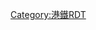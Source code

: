 {{Routemap|collapse=yes|title=迪士尼綫|title-bg={{港鐵顏色|迪士尼}}|title-color=white|inline=<includeonly>yes</includeonly>|map=~~公里~~
\CONTg_teal\tSTR+l_pink\tSTR+r_pink~~ ~~ ~~ ~~[[機場快綫 (香港)|機場快綫]] · [[東涌綫]]往{{stl|MTR|香港}} {{rmri|u}}
\XPLTaq!~MSTR!~STR_teal!~lBHF_orange\XBHF-R_pink!~PORTALg\tSTR_pink!~POINTERg@fq!~PORTALf~~0.0~~{{stl|MTR|欣澳}} {{mrs|TCL|B}}~~ ~~大陰頂隧道
\KRW+l_pink!~STR_teal\KRWr_pink\STR_pink
KRW+l_black\KRWr_black!~STR_teal\\KBHFe_pink~~3.8~~{{stl|MTR|迪士尼}}
DST_black\STR_teal\\~~ ~~ ~~[[港鐵小蠔灣車廠|小蠔灣車廠]] {{mrs|DRL|B}} {{mrs|AEL|B}} {{mrs|TCL|B}}
KRWl_black\KRW+r_black!~STR_teal\\
CONTf_teal\~~ ~~ ~~ ~~{{BSsplit|[[機場快綫 (香港)|機場快綫]]往{{stl|MTR|博覽館}}|[[東涌綫]]往{{stl|MTR|東涌}}}} {{rmri|d}}
|bottom={{navbar|港鐵RDT/迪士尼綫}}
}}<noinclude>
{{Rdt intro|[[港鐵]][[迪士尼綫]]}}
[[Category:港鐵RDT]]

</noinclude>